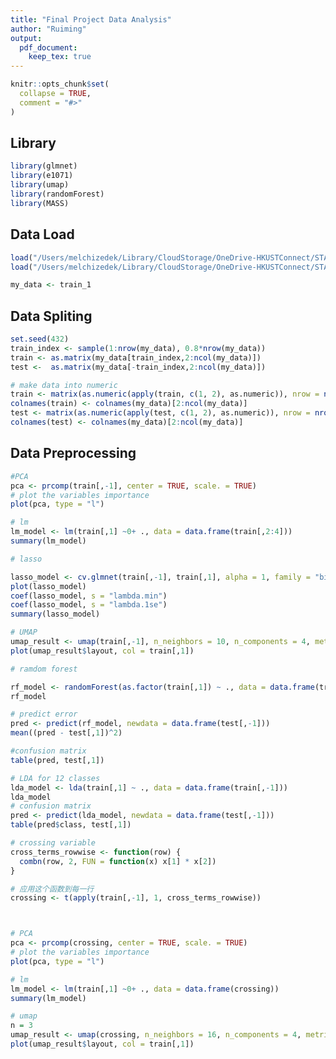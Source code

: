 ```yaml
---
title: "Final Project Data Analysis"
author: "Ruiming"
output: 
  pdf_document:
    keep_tex: true
---
```


```r
knitr::opts_chunk$set(
  collapse = TRUE,
  comment = "#>"
)
```

## Library

```r
library(glmnet)
library(e1071)
library(umap)
library(randomForest)
library(MASS)
```

## Data Load

```r
load("/Users/melchizedek/Library/CloudStorage/OneDrive-HKUSTConnect/STAT/STAT432/Final_Proj/MyData.RData")
load("/Users/melchizedek/Library/CloudStorage/OneDrive-HKUSTConnect/STAT/STAT432/Final_Proj/users.RData")

my_data <- train_1
```

## Data Spliting

```r
set.seed(432)
train_index <- sample(1:nrow(my_data), 0.8*nrow(my_data))
train <- as.matrix(my_data[train_index,2:ncol(my_data)])
test <-  as.matrix(my_data[-train_index,2:ncol(my_data)])

# make data into numeric
train <- matrix(as.numeric(apply(train, c(1, 2), as.numeric)), nrow = nrow(train), ncol = ncol(train))
colnames(train) <- colnames(my_data)[2:ncol(my_data)]
test <- matrix(as.numeric(apply(test, c(1, 2), as.numeric)), nrow = nrow(test), ncol = ncol(test))
colnames(test) <- colnames(my_data)[2:ncol(my_data)]
```

## Data Preprocessing


```r
#PCA
pca <- prcomp(train[,-1], center = TRUE, scale. = TRUE)
# plot the variables importance
plot(pca, type = "l")
```

```r
# lm 
lm_model <- lm(train[,1] ~0+ ., data = data.frame(train[,2:4]))
summary(lm_model)
```

```r
# lasso

lasso_model <- cv.glmnet(train[,-1], train[,1], alpha = 1, family = "binomial", nfolds = 15)
plot(lasso_model)
coef(lasso_model, s = "lambda.min")
coef(lasso_model, s = "lambda.1se")
summary(lasso_model)
```

```r
# UMAP
umap_result <- umap(train[,-1], n_neighbors = 10, n_components = 4, metric = "euclidean")
plot(umap_result$layout, col = train[,1])
```

```r
# ramdom forest

rf_model <- randomForest(as.factor(train[,1]) ~ ., data = data.frame(train[,-1]))
rf_model

# predict error
pred <- predict(rf_model, newdata = data.frame(test[,-1]))
mean((pred - test[,1])^2)

#confusion matrix
table(pred, test[,1])
```

```r
# LDA for 12 classes
lda_model <- lda(train[,1] ~ ., data = data.frame(train[,-1]))
lda_model
# confusion matrix
pred <- predict(lda_model, newdata = data.frame(test[,-1]))
table(pred$class, test[,1])
```

```r
# crossing variable 
cross_terms_rowwise <- function(row) {
  combn(row, 2, FUN = function(x) x[1] * x[2])
}

# 应用这个函数到每一行
crossing <- t(apply(train[,-1], 1, cross_terms_rowwise))



# PCA
pca <- prcomp(crossing, center = TRUE, scale. = TRUE)
# plot the variables importance
plot(pca, type = "l")
```

```r
# lm
lm_model <- lm(train[,1] ~0+ ., data = data.frame(crossing))
summary(lm_model)
```

```r
# umap
n = 3
umap_result <- umap(crossing, n_neighbors = 16, n_components = 4, metric = "euclidean")
plot(umap_result$layout, col = train[,1])
```

```r
```

```r
```

